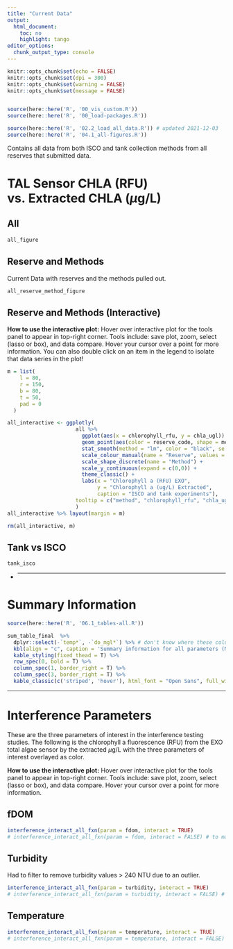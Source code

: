```yaml
---
title: "Current Data"
output:
  html_document:
    toc: no
    highlight: tango
editor_options:
  chunk_output_type: console
---
```


```r
knitr::opts_chunk$set(echo = FALSE)
knitr::opts_chunk$set(dpi = 300)
knitr::opts_chunk$set(warning = FALSE)
knitr::opts_chunk$set(message = FALSE)


source(here::here('R', '00_vis_custom.R'))
source(here::here('R', '00_load-packages.R'))
```

```r

source(here::here('R', '02.2_load_all_data.R')) # updated 2021-12-03
source(here::here('R', '04.1_all-figures.R'))

```

Contains all data from both ISCO and tank collection methods from all reserves that submitted data.

# TAL Sensor CHLA (RFU) vs. Extracted CHLA ($\mu$g/L) {.tabset .tabset-pills}

## All 

```r
all_figure
```

## Reserve and Methods

Current Data with reserves and the methods pulled out.

```r
all_reserve_method_figure
```

## Reserve and Methods (Interactive)

**How to use the interactive plot:** Hover over interactive plot for the tools panel to appear in top-right corner. Tools include: save plot, zoom, select (lasso or box), and data compare. Hover your cursor over a point for more information. You can also double click on an item in the legend to isolate that data series in the plot!

```r
m = list(
    l = 80,
    r = 150,
    b = 80,
    t = 50,
    pad = 0
  )

all_interactive <- ggplotly(
                      all %>% 
                        ggplot(aes(x = chlorophyll_rfu, y = chla_ugl)) +
                        geom_point(aes(color = reserve_code, shape = method), position = "jitter") +
                        stat_smooth(method = "lm", color = "black", se = FALSE) +
                        scale_colour_manual(name = "Reserve", values = reservecolours) +
                        scale_shape_discrete(name = "Method") +
                        scale_y_continuous(expand = c(0,0)) +
                        theme_classic() +
                        labs(x = "Chlorophyll a (RFU) EXO",
                             y = "Chlorophyll a (ug/L) Extracted",
                             caption = "ISCO and tank experiments"),
                      tooltip = c("method", "chlorophyll_rfu", "chla_ugl", "reserve_code")
                      )
all_interactive %>% layout(margin = m)

rm(all_interactive, m)
```

## Tank vs ISCO

```r
tank_isco
```

{-}

***

# Summary Information

```r
source(here::here('R', '06.1_tables-all.R'))
```

```r

sum_table_final  %>% 
  dplyr::select(-`temp*`, -`do_mgl*`) %>% # don't know where these columns come from (2021-08-13)
  kbl(align = "c", caption = 'Summary information for all parameters (Min-Max (Mean \U00B1 Standard Dev)) from each participating reserve for both tank and ISCO experiments. This table contains data that has not had QAQC flagged data removed. The temperature and dissolved oxygen data only contains data collected from the <i>in vivo</i> experiments with the ISCO.') %>% 
  kable_styling(fixed_thead = T) %>% 
  row_spec(0, bold = T) %>% 
  column_spec(1, border_right = T) %>% 
  column_spec(3, border_right = T) %>% 
  kable_classic(c('striped', 'hover'), html_font = "Open Sans", full_width = F)
```

***

# Interference Parameters {.tabset .tabset-pills}

These are the three parameters of interest in the interference testing studies. The following is the chlorophyll a fluorescence (RFU) from the EXO total algae sensor by the extracted $\mu$g/L with the three parameters of interest overlayed as color.

**How to use the interactive plot:** Hover over interactive plot for the tools panel to appear in top-right corner. Tools include: save plot, zoom, select (lasso or box), and data compare. Hover your cursor over a point for more information.

## fDOM 

```r

interference_interact_all_fxn(param = fdom, interact = TRUE)
# interference_interact_all_fxn(param = fdom, interact = FALSE) # to make it a still

```


## Turbidity

Had to filter to remove turbidity values > 240 NTU due to an outlier.

```r

interference_interact_all_fxn(param = turbidity, interact = TRUE)
# interference_interact_all_fxn(param = turbidity, interact = FALSE) # to make it a still
```



## Temperature 

```r

interference_interact_all_fxn(param = temperature, interact = TRUE)
# interference_interact_all_fxn(param = temperature, interact = FALSE) # to make it a still
```

